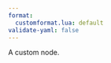 ```yaml
---
format:
  customformat.lua: default
validate-yaml: false
---
```


::: callout-note

A custom node.

:::
